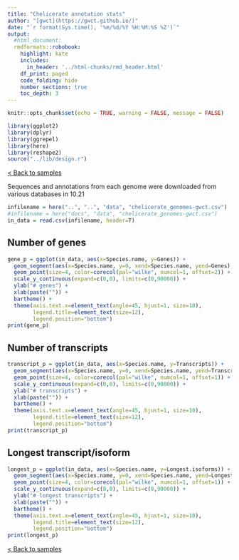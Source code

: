 ```yaml
---
title: "Chelicerate annotation stats"
author: "[gwct](https://gwct.github.io/)"
date: "`r format(Sys.time(), '%m/%d/%Y %H:%M:%S %Z')`"
output:
  #html_document:
  rmdformats::robobook:
    highlight: kate
    includes:
      in_header: '../html-chunks/rmd_header.html'
    df_print: paged
    code_folding: hide
    number_sections: true
    toc_depth: 3
---
```


```r
knitr::opts_chunk$set(echo = TRUE, warning = FALSE, message = FALSE)

library(ggplot2)
library(dplyr)
library(ggrepel)
library(here)
library(reshape2)
source("../lib/design.r")
```

[< Back to samples](index.html)

Sequences and annotations from each genome were downloaded from various databases in 10.21

```r

infilename = here("..", "..", "data", "chelicerate_genomes-gwct.csv")
#infilename = here("docs", "data", "chelicerate_genomes-gwct.csv")
in_data = read.csv(infilename, header=T)


```

## Number of genes

```r

gene_p = ggplot(in_data, aes(x=Species.name, y=Genes)) +
  geom_segment(aes(x=Species.name, y=0, xend=Species.name, yend=Genes), linetype="dotted", color="#666666") +
  geom_point(size=4, color=corecol(pal="wilke", numcol=1, offset=2)) +
  scale_y_continuous(expand=c(0,0), limits=c(0,90000)) +
  ylab("# genes") +
  xlab(paste("")) +
  bartheme() +
  theme(axis.text.x=element_text(angle=45, hjust=1, size=10),
        legend.title=element_text(size=12),
        legend.position="bottom")
print(gene_p)

```

## Number of transcripts

```r

transcript_p = ggplot(in_data, aes(x=Species.name, y=Transcripts)) +
  geom_segment(aes(x=Species.name, y=0, xend=Species.name, yend=Transcripts), linetype="dotted", color="#666666") +
  geom_point(size=4, color=corecol(pal="wilke", numcol=1, offset=1)) +
  scale_y_continuous(expand=c(0,0), limits=c(0,90000)) +
  ylab("# transcripts") +
  xlab(paste("")) +
  bartheme() +
  theme(axis.text.x=element_text(angle=45, hjust=1, size=10),
        legend.title=element_text(size=12),
        legend.position="bottom")
print(transcript_p)

```

## Longest transcript/isoform

```r

longest_p = ggplot(in_data, aes(x=Species.name, y=Longest.isoforms)) +
  geom_segment(aes(x=Species.name, y=0, xend=Species.name, yend=Longest.isoforms), linetype="dotted", color="#666666") +
  geom_point(size=4, color=corecol(pal="wilke", numcol=1, offset=1)) +
  scale_y_continuous(expand=c(0,0), limits=c(0,90000)) +
  ylab("# longest transcripts") +
  xlab(paste("")) +
  bartheme() +
  theme(axis.text.x=element_text(angle=45, hjust=1, size=10),
        legend.title=element_text(size=12),
        legend.position="bottom")
print(longest_p)

```

[< Back to samples](index.html)